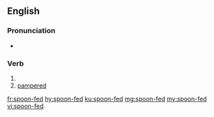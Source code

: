{{also|spoonfed}}
==English==

===Pronunciation===
* {{IPA|/spunˈfɛd/|lang=en}}

===Verb===
{{head|en|verb form}}

# {{en-past of|spoon-feed}}
# [[pampered]]

[[fr:spoon-fed]]
[[hy:spoon-fed]]
[[ku:spoon-fed]]
[[mg:spoon-fed]]
[[my:spoon-fed]]
[[vi:spoon-fed]]